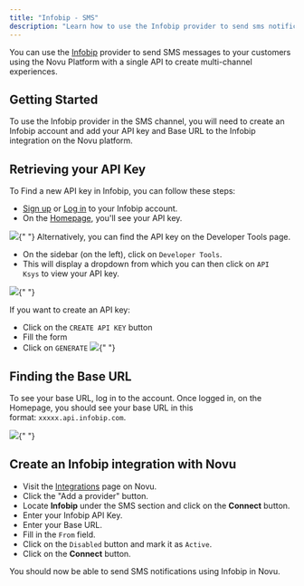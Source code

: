 ```yaml
---
title: "Infobip - SMS"
description: "Learn how to use the Infobip provider to send sms notifications using Novu"
---
```


You can use the [Infobip](https://www.infobip.com/developers/) provider to send SMS messages to your customers using the Novu Platform with a single API to create multi-channel experiences.

## Getting Started

To use the Infobip provider in the SMS channel, you will need to create an Infobip account and add your API key and Base URL to the Infobip integration on the Novu platform.

## Retrieving your API Key

To Find a new API key in Infobip, you can follow these steps:

- [Sign up](https://www.infobip.com/signup) or [Log in](https://portal.infobip.com/login/) to your Infobip account.
- On the [Homepage](https://portal.infobip.com/homepage/), you'll see your API key.

<Frame caption="See your API key on your homepage">
  <img src="/images/channels-and-providers/sms/infobip/image-63.png" />{" "}
</Frame>
Alternatively, you can find the API key on the Developer Tools page.

- On the sidebar (on the left), click on `Developer Tools`.
- This will display a dropdown from which you can then click on `API Ksys` to view your API key.

<Frame caption="Find your API key from the developer tools">
  <img src="/images/channels-and-providers/sms/infobip/image-64.png" />{" "}
</Frame>

If you want to create an API key:

- Click on the `CREATE API KEY` button
- Fill the form
- Click on `GENERATE`
  <Frame caption="Generate your API key">
    <img src="/images/channels-and-providers/sms/infobip/image-65.png" />{" "}
  </Frame>

## Finding the Base URL

To see your base URL, log in to the account. Once logged in, on the Homepage, you should see your base URL in this format: `xxxxx.api.infobip.com`.

<Frame caption="Your base URL is on the homepage">
  <img src="/images/channels-and-providers/sms/infobip/image-66.png" />{" "}
</Frame>

## Create an Infobip integration with Novu

- Visit the [Integrations](https://dashboard-v2.novu.co/integrations?utm_campaign=docs-sms-infobip) page on Novu.
- Click the "Add a provider" button.
- Locate **Infobip** under the SMS section and click on the **Connect** button.
- Enter your Infobip API Key.
- Enter your Base URL.
- Fill in the `From` field.
- Click on the `Disabled` button and mark it as `Active`.
- Click on the **Connect** button.

You should now be able to send SMS notifications using Infobip in Novu.
